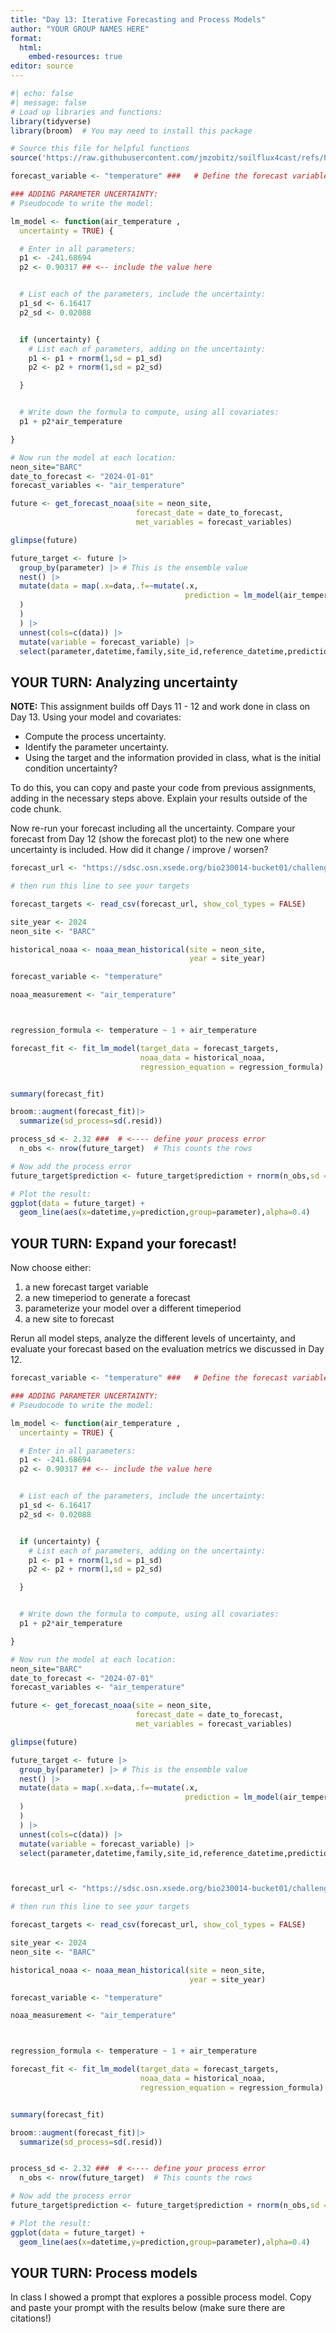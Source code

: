 ```yaml
---
title: "Day 13: Iterative Forecasting and Process Models"
author: "YOUR GROUP NAMES HERE"
format:
  html:
    embed-resources: true
editor: source
---
```


```r
#| echo: false
#| message: false
# Load up libraries and functions:
library(tidyverse)
library(broom)  # You may need to install this package

# Source this file for helpful functions
source('https://raw.githubusercontent.com/jmzobitz/soilflux4cast/refs/heads/main/scripts/forecast_helper_functions.R')

```

```r


forecast_variable <- "temperature" ###   # Define the forecast variable you want

### ADDING PARAMETER UNCERTAINTY:
# Pseudocode to write the model:

lm_model <- function(air_temperature ,
  uncertainty = TRUE) {

  # Enter in all parameters:
  p1 <- -241.68694
  p2 <- 0.90317 ## <-- include the value here


  # List each of the parameters, include the uncertainty:
  p1_sd <- 6.16417
  p2_sd <- 0.02088


  if (uncertainty) {
    # List each of parameters, adding on the uncertainty:
    p1 <- p1 + rnorm(1,sd = p1_sd)
    p2 <- p2 + rnorm(1,sd = p2_sd)

  }


  # Write down the formula to compute, using all covariates:
  p1 + p2*air_temperature

}

# Now run the model at each location:
neon_site="BARC"
date_to_forecast <- "2024-01-01"
forecast_variables <- "air_temperature" 

future <- get_forecast_noaa(site = neon_site,
                            forecast_date = date_to_forecast,
                            met_variables = forecast_variables)

glimpse(future)

future_target <- future |>
  group_by(parameter) |> # This is the ensemble value
  nest() |>
  mutate(data = map(.x=data,.f=~mutate(.x,
                                       prediction = lm_model(air_temperature,uncertainty = TRUE) 
  )
  )
  ) |>
  unnest(cols=c(data)) |>
  mutate(variable = forecast_variable) |>
  select(parameter,datetime,family,site_id,reference_datetime,prediction,variable)
```


## YOUR TURN: Analyzing uncertainty
**NOTE:** This assignment builds off Days 11 - 12 and work done in class on Day 13.  Using your model and covariates:

- Compute the process uncertainty.
- Identify the parameter uncertainty.
- Using the target and the information provided in class, what is the initial condition uncertainty?


To do this, you can copy and paste your code from previous assignments, adding in the necessary steps above.  Explain your results outside of the code chunk.

Now re-run your forecast including all the uncertainty.  Compare your forecast from Day 12 (show the forecast plot) to the new one where uncertainty is included.  How did it change / improve / worsen?
```r
forecast_url <- "https://sdsc.osn.xsede.org/bio230014-bucket01/challenges/targets/project_id=neon4cast/duration=P1D/aquatics-targets.csv.gz"

# then run this line to see your targets

forecast_targets <- read_csv(forecast_url, show_col_types = FALSE)

site_year <- 2024
neon_site <- "BARC"

historical_noaa <- noaa_mean_historical(site = neon_site,
                                        year = site_year)

forecast_variable <- "temperature"

noaa_measurement <- "air_temperature"



regression_formula <- temperature ~ 1 + air_temperature

forecast_fit <- fit_lm_model(target_data = forecast_targets,
                             noaa_data = historical_noaa,
                             regression_equation = regression_formula)


summary(forecast_fit)

broom::augment(forecast_fit)|>
  summarize(sd_process=sd(.resid))
```
```r
process_sd <- 2.32 ###  # <---- define your process error
  n_obs <- nrow(future_target)  # This counts the rows

# Now add the process error
future_target$prediction <- future_target$prediction + rnorm(n_obs,sd = process_sd)

# Plot the result:
ggplot(data = future_target) +
  geom_line(aes(x=datetime,y=prediction,group=parameter),alpha=0.4)
```


## YOUR TURN: Expand your forecast!

Now choose either:

(1) a new forecast target variable
(2) a new timeperiod to generate a forecast
(3) parameterize your model over a different timeperiod
(4) a new site to forecast

Rerun all model steps, analyze the different levels of uncertainty, and evaluate your forecast based on the evaluation metrics we discussed in Day 12.
```r

forecast_variable <- "temperature" ###   # Define the forecast variable you want

### ADDING PARAMETER UNCERTAINTY:
# Pseudocode to write the model:

lm_model <- function(air_temperature ,
  uncertainty = TRUE) {

  # Enter in all parameters:
  p1 <- -241.68694
  p2 <- 0.90317 ## <-- include the value here


  # List each of the parameters, include the uncertainty:
  p1_sd <- 6.16417
  p2_sd <- 0.02088


  if (uncertainty) {
    # List each of parameters, adding on the uncertainty:
    p1 <- p1 + rnorm(1,sd = p1_sd)
    p2 <- p2 + rnorm(1,sd = p2_sd)

  }


  # Write down the formula to compute, using all covariates:
  p1 + p2*air_temperature

}

# Now run the model at each location:
neon_site="BARC"
date_to_forecast <- "2024-07-01"
forecast_variables <- "air_temperature" 

future <- get_forecast_noaa(site = neon_site,
                            forecast_date = date_to_forecast,
                            met_variables = forecast_variables)

glimpse(future)

future_target <- future |>
  group_by(parameter) |> # This is the ensemble value
  nest() |>
  mutate(data = map(.x=data,.f=~mutate(.x,
                                       prediction = lm_model(air_temperature,uncertainty = TRUE) 
  )
  )
  ) |>
  unnest(cols=c(data)) |>
  mutate(variable = forecast_variable) |>
  select(parameter,datetime,family,site_id,reference_datetime,prediction,variable)



forecast_url <- "https://sdsc.osn.xsede.org/bio230014-bucket01/challenges/targets/project_id=neon4cast/duration=P1D/aquatics-targets.csv.gz"

# then run this line to see your targets

forecast_targets <- read_csv(forecast_url, show_col_types = FALSE)

site_year <- 2024
neon_site <- "BARC"

historical_noaa <- noaa_mean_historical(site = neon_site,
                                        year = site_year)

forecast_variable <- "temperature"

noaa_measurement <- "air_temperature"



regression_formula <- temperature ~ 1 + air_temperature

forecast_fit <- fit_lm_model(target_data = forecast_targets,
                             noaa_data = historical_noaa,
                             regression_equation = regression_formula)


summary(forecast_fit)

broom::augment(forecast_fit)|>
  summarize(sd_process=sd(.resid))


process_sd <- 2.32 ###  # <---- define your process error
  n_obs <- nrow(future_target)  # This counts the rows

# Now add the process error
future_target$prediction <- future_target$prediction + rnorm(n_obs,sd = process_sd)

# Plot the result:
ggplot(data = future_target) +
  geom_line(aes(x=datetime,y=prediction,group=parameter),alpha=0.4)

```

## YOUR TURN: Process models
In class I showed a prompt that explores a possible process model. Copy and paste your prompt with the results below (make sure there are citations!)


